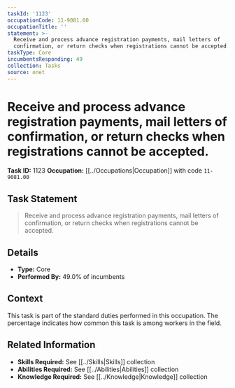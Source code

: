 ```yaml
---
taskId: '1123'
occupationCode: 11-9081.00
occupationTitle: ''
statement: >-
  Receive and process advance registration payments, mail letters of
  confirmation, or return checks when registrations cannot be accepted.
taskType: Core
incumbentsResponding: 49
collection: Tasks
source: onet
---
```

# Receive and process advance registration payments, mail letters of confirmation, or return checks when registrations cannot be accepted.

**Task ID:** 1123
**Occupation:** [[../Occupations|Occupation]] with code `11-9081.00`

## Task Statement

> Receive and process advance registration payments, mail letters of confirmation, or return checks when registrations cannot be accepted.

## Details

- **Type:** Core
- **Performed By:** 49.0% of incumbents

## Context

This task is part of the standard duties performed in this occupation. The percentage indicates how common this task is among workers in the field.

## Related Information

- **Skills Required:** See [[../Skills|Skills]] collection
- **Abilities Required:** See [[../Abilities|Abilities]] collection
- **Knowledge Required:** See [[../Knowledge|Knowledge]] collection
